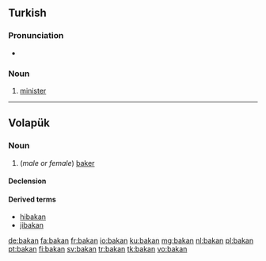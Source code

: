 ==Turkish==

===Pronunciation===
* {{IPA|/bɑ.kɑn/|lang=tr}}

===Noun===
{{infl|tr|noun}}

# [[minister]]

----

==Volapük==

===Noun===
{{vo-noun}}

# (''male or female'') [[baker]]

====Declension====
{{vo-decl-noun}}

====Derived terms====
* [[hibakan]]
* [[jibakan]]

[[de:bakan]]
[[fa:bakan]]
[[fr:bakan]]
[[io:bakan]]
[[ku:bakan]]
[[mg:bakan]]
[[nl:bakan]]
[[pl:bakan]]
[[pt:bakan]]
[[fi:bakan]]
[[sv:bakan]]
[[tr:bakan]]
[[tk:bakan]]
[[vo:bakan]]